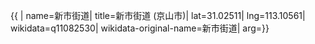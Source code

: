 {{ {{{1|PRC admin/showdata}}}|
name=新市街道|
title=新市街道 (京山市)|
lat=31.02511|
lng=113.10561|
wikidata=q11082530|
wikidata-original-name=新市街道|
arg={{{arg|}}}}}
